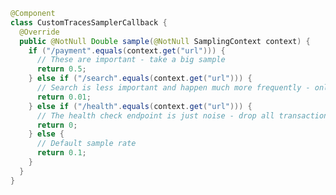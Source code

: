 ```java
@Component
class CustomTracesSamplerCallback {
  @Override
  public @NotNull Double sample(@NotNull SamplingContext context) {
    if ("/payment".equals(context.get("url"))) {
      // These are important - take a big sample
      return 0.5;
    } else if ("/search".equals(context.get("url"))) {
      // Search is less important and happen much more frequently - only take 1%
      return 0.01;
    } else if ("/health".equals(context.get("url"))) {
      // The health check endpoint is just noise - drop all transactions
      return 0;
    } else {
      // Default sample rate
      return 0.1;
    }
  }
}
```

